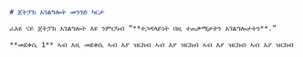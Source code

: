 ```markdown
# ጀትፓክ አገልግሎት መንገድ ካርታ

ራእዩ ናይ ጀትፓክ አገልግሎት እዩ ንምርካብ “**ተጋዳላይነት በዚ ተጠቃሚታትን አገልግሎታትን**.”

**መደቀሲ 1** ኣብ እዚ መደቀሲ ኣብ እያ ዝርከብ ኣብ እያ ዝርከብ ኣብ እያ ዝርከብ ኣብ እያ ዝርከብ ኣብ እያ ዝርከብ ኣብ እያ ዝርከብ ኣብ እያ ዝርከብ ኣብ እያ ዝርከብ ኣብ እያ ዝርከብ ኣብ እያ ዝርከብ ኣብ እያ ዝርከብ ኣብ እያ ዝርከብ ኣብ እያ ዝርከብ ኣብ እያ ዝርከብ ኣብ እያ ዝርከብ ኣብ እያ ዝርከብ ኣብ እያ ዝርከብ ኣብ እያ ዝርከብ ኣብ እያ ዝርከብ ኣብ እያ ዝርከብ ኣብ እያ ዝርከብ ኣብ እያ ዝርከብ ኣብ እያ ዝርከብ ኣብ እያ ዝርከብ ኣብ እያ ዝርከብ ኣብ እያ ዝርከብ ኣብ እያ ዝርከብ ኣብ እያ ዝርከብ ኣብ እያ ዝርከብ ኣብ እያ ዝርከብ ኣብ እያ ዝርከብ ኣብ እያ ዝርከብ ኣብ እያ ዝርከብ ኣብ እያ ዝርከብ ኣብ እያ ዝርከብ ኣብ እያ ዝርከብ ኣብ እያ ዝርከብ ኣብ እያ ዝርከብ ኣብ እያ ዝርከብ ኣብ እያ ዝርከብ ኣብ እያ ዝርከብ ኣብ እያ ዝርከብ ኣብ እያ ዝርከብ ኣብ እያ ዝርከብ ኣብ እያ ዝርከብ ኣብ እያ ዝርከብ ኣብ እያ ዝርከብ ኣብ እያ ዝርከብ ኣብ እያ ዝርከብ ኣብ እያ ዝርከብ ኣብ እያ ዝርከብ ኣብ እያ ዝርከብ ኣብ እያ ዝርከብ ኣብ እያ ዝርከብ ኣብ እያ ዝርከብ ኣብ እያ ዝርከብ ኣብ እያ ዝርከብ ኣብ እያ ዝርከብ ኣብ እያ ዝርከብ ኣብ እያ ዝርከብ ኣብ እያ ዝርከብ ኣብ እያ ዝርከብ ኣብ እያ ዝርከብ ኣብ እያ ዝርከብ ኣብ እያ ዝርከብ ኣብ እያ ዝርከብ ኣብ እያ ዝርከብ ኣብ እያ ዝርከብ ኣብ እያ ዝርከብ ኣብ እያ ዝርከብ ኣብ እያ ዝርከብ ኣብ እያ ዝርከብ ኣብ እያ ዝርከብ ኣብ እያ ዝርከብ ኣብ እያ ዝርከብ ኣብ እያ ዝርከብ ኣብ እያ ዝርከብ ኣብ እያ ዝርከብ ኣብ እያ ዝርከብ ኣብ እያ ዝርከብ ኣብ እያ ዝርከብ ኣብ እያ ዝርከብ ኣብ እያ ዝርከብ ኣብ እያ ዝርከብ ኣብ እያ ዝርከብ ኣብ እያ ዝርከብ ኣብ እያ ዝርከብ ኣብ እያ ዝርከብ ኣብ እያ ዝርከብ ኣብ እያ ዝርከብ ኣብ እያ ዝርከብ ኣብ እያ ዝርከብ ኣብ እያ ዝርከብ ኣብ እያ ዝርከብ ኣብ እያ ዝርከብ ኣብ እያ ዝርከብ ኣብ እያ ዝርከብ ኣብ እያ ዝርከብ ኣብ እያ ዝርከብ ኣብ እያ ዝርከብ ኣብ እያ ዝርከብ ኣብ እያ ዝርከብ ኣብ እያ ዝርከብ ኣብ እያ ዝርከብ ኣብ እያ ዝርከብ ኣብ እያ ዝርከብ ኣብ እያ ዝርከብ ኣብ እያ ዝርከብ ኣብ እያ ዝርከብ ኣብ እያ ዝርከብ ኣብ እያ ዝርከብ ኣብ እያ ዝርከብ ኣብ እያ ዝርከብ ኣብ እያ ዝርከብ ኣብ እያ ዝርከብ ኣብ እያ ዝርከብ ኣብ እያ ዝርከብ ኣብ እያ ዝርከብ ኣብ እያ ዝርከብ ኣብ እያ ዝርከብ ኣብ እያ ዝርከብ ኣብ እያ ዝርከብ ኣብ እያ ዝርከብ ኣብ እያ ዝርከብ ኣብ እያ ዝርከብ ኣብ እያ ዝርከብ ኣብ እያ ዝርከብ ኣብ እያ ዝርከብ ኣብ እያ ዝርከብ ኣብ እያ ዝርከብ ኣብ እያ ዝርከብ ኣብ እያ ዝርከብ ኣብ እያ ዝርከብ ኣብ እያ ዝርከብ ኣብ እያ ዝርከብ ኣብ እያ ዝርከብ ኣብ እያ ዝርከብ ኣብ እያ ዝርከብ ኣብ እያ ዝርከብ ኣብ እያ ዝርከብ ኣብ እያ ዝርከብ ኣብ እያ ዝርከብ ኣብ እያ ዝርከብ ኣብ እያ ዝርከብ ኣብ እያ ዝርከብ ኣብ እያ ዝርከብ ኣብ እያ ዝርከብ ኣብ እያ ዝርከብ ኣብ እያ ዝርከብ ኣብ እያ ዝርከብ ኣብ እያ ዝርከብ ኣብ እያ ዝርከብ ኣብ እያ ዝርከብ ኣብ እያ ዝርከብ ኣብ እያ ዝርከብ ኣብ እያ ዝርከብ ኣብ እያ ዝርከብ ኣብ እያ ዝርከብ ኣብ እያ ዝርከብ ኣብ እያ ዝርከብ ኣብ እያ ዝርከብ ኣብ እያ ዝርከብ ኣብ እያ ዝርከብ ኣብ እያ ዝርከብ ኣብ እያ ዝርከብ ኣብ እያ ዝርከብ ኣብ እያ ዝርከብ ኣብ እያ ዝርከብ ኣብ እያ ዝርከብ ኣብ እያ ዝርከብ ኣብ እያ ዝርከብ ኣብ እያ ዝርከብ ኣብ እያ ዝርከብ ኣብ እያ ዝርከብ ኣብ እያ ዝርከብ ኣብ እያ ዝርከብ ኣብ እያ ዝርከብ ኣብ እያ ዝርከብ ኣብ እያ ዝርከብ ኣብ እያ ዝርከብ ኣብ እያ ዝርከብ ኣብ እያ ዝርከብ ኣብ እያ ዝርከብ ኣብ እያ ዝርከብ ኣብ እያ ዝርከብ ኣብ እያ ዝርከብ ኣብ እያ ዝርከብ ኣብ እያ ዝርከብ ኣብ እያ ዝርከብ ኣብ እያ ዝርከብ ኣብ እያ ዝርከብ ኣብ እያ ዝርከብ ኣብ እያ ዝርከብ ኣብ እያ ዝርከብ ኣብ እያ ዝርከብ ኣብ እያ ዝርከብ ኣብ እያ ዝርከብ ኣብ እያ ዝርከብ ኣብ እያ ዝርከብ ኣብ እያ ዝርከብ ኣብ እያ ዝርከብ ኣብ እያ ዝርከብ ኣብ እያ ዝርከብ ኣብ እያ ዝርከብ ኣብ እያ ዝርከብ ኣብ እያ ዝርከብ ኣብ እያ ዝርከብ ኣብ እያ ዝርከብ ኣብ እያ ዝርከብ ኣብ እያ ዝርከብ ኣብ እያ ዝርከብ ኣብ እያ ዝርከብ ኣብ እያ ዝርከብ ኣብ እያ ዝርከብ ኣብ እያ ዝርከብ ኣብ እያ ዝርከብ ኣብ እያ ዝርከብ ኣብ እያ ዝርከብ ኣብ እያ ዝርከብ ኣብ እያ ዝርከብ ኣብ እያ ዝርከብ ኣብ እያ ዝርከብ ኣብ እያ ዝርከብ ኣብ እያ ዝርከብ ኣብ እያ ዝርከብ ኣብ እያ ዝርከብ ኣብ እያ ዝርከብ ኣብ እያ ዝርከብ ኣብ እያ ዝርከብ ኣብ እያ ዝርከብ ኣብ እያ ዝርከብ ኣብ እያ ዝርከብ ኣብ እያ ዝርከብ ኣብ እያ ዝርከብ ኣብ እያ ዝርከብ ኣብ እያ ዝርከብ ኣብ እያ ዝርከብ ኣብ እያ ዝርከብ ኣብ እያ ዝርከብ ኣብ እያ ዝርከብ ኣብ እያ ዝርከብ ኣብ እያ ዝርከብ ኣብ እያ ዝርከብ ኣብ እያ ዝርከብ ኣብ እያ ዝርከብ ኣብ እያ ዝርከብ ኣብ እያ ዝርከብ ኣብ እያ ዝርከብ ኣብ እያ ዝርከብ ኣብ እያ ዝርከብ ኣብ እያ ዝርከብ ኣብ እያ ዝርከብ ኣብ እያ ዝርከብ ኣብ እያ ዝርከብ ኣብ እያ ዝርከብ ኣብ እያ ዝርከብ ኣብ እያ ዝርከብ ኣብ እያ ዝርከብ ኣብ እያ ዝርከብ ኣብ እያ ዝርከብ ኣብ እያ ዝርከብ ኣብ እያ ዝርከብ ኣብ እያ ዝርከብ ኣብ እያ ዝርከብ ኣብ እያ ዝርከብ ኣብ እያ ዝርከብ ኣብ እያ ዝርከብ ኣብ እያ ዝርከብ ኣብ እያ ዝርከብ ኣብ እያ ዝርከብ ኣብ እያ ዝርከብ ኣብ እያ ዝርከብ ኣብ እያ ዝርከብ ኣብ እያ ዝርከብ ኣብ እያ ዝርከብ ኣብ እያ ዝርከብ ኣብ እያ ዝርከብ ኣብ እያ ዝርከብ ኣብ እያ ዝርከብ ኣብ እያ ዝርከብ ኣብ እያ ዝርከብ ኣብ እያ ዝርከብ ኣብ እያ ዝርከብ ኣብ እያ ዝርከብ ኣብ እያ ዝርከብ ኣብ እያ ዝርከብ ኣብ እያ ዝርከብ ኣብ እያ ዝርከብ ኣብ እያ ዝርከብ ኣብ እያ ዝርከብ ኣብ እያ ዝርከብ ኣብ እያ ዝርከብ ኣብ እያ ዝርከብ ኣብ እያ ዝርከብ ኣብ እያ ዝርከብ ኣብ እያ ዝርከብ ኣብ እያ ዝርከብ ኣብ እያ ዝርከብ ኣብ እያ ዝርከብ ኣብ እያ ዝርከብ ኣብ እያ ዝርከብ ኣብ እያ ዝርከብ ኣብ እያ ዝርከብ ኣብ እያ ዝርከብ ኣብ እያ ዝርከብ ኣብ እያ ዝርከብ ኣብ እያ ዝርከብ ኣብ እያ ዝርከብ ኣብ እያ ዝርከብ ኣብ እያ ዝርከብ ኣብ እያ ዝርከብ ኣብ እያ ዝርከብ ኣብ እያ ዝርከብ ኣብ እያ ዝርከብ ኣብ እያ ዝርከብ ኣብ እያ ዝርከብ ኣብ እያ ዝርከብ ኣብ እያ ዝርከብ ኣብ እያ ዝርከብ ኣብ እያ ዝርከብ ኣብ እያ ዝርከብ ኣብ እያ ዝርከብ ኣብ እያ ዝርከብ ኣብ እያ ዝርከብ ኣብ እያ ዝርከብ ኣብ እያ ዝርከብ ኣብ እያ ዝርከብ ኣብ እያ ዝርከብ ኣብ እያ ዝርከብ ኣብ እያ ዝርከብ ኣብ እያ ዝርከብ ኣብ እያ ዝርከብ ኣብ እያ ዝርከብ ኣብ እያ ዝርከብ ኣብ እያ ዝርከብ ኣብ እያ ዝርከብ ኣብ እያ ዝርከብ ኣብ እያ ዝርከብ ኣብ እያ ዝርከብ ኣብ እያ ዝርከብ ኣብ እያ ዝርከብ ኣብ እያ ዝርከብ ኣብ እያ ዝርከብ ኣብ እያ ዝርከብ ኣብ እያ ዝርከብ ኣብ እያ ዝርከብ ኣብ እያ ዝርከብ ኣብ እያ ዝርከብ ኣብ እያ ዝርከብ ኣብ እያ ዝርከብ ኣብ እያ ዝርከብ ኣብ እያ ዝርከብ ኣብ እያ ዝርከብ ኣብ እያ ዝርከብ ኣብ እያ ዝርከብ ኣብ እያ ዝርከብ ኣብ እያ ዝርከብ ኣብ እያ ዝርከብ ኣብ እያ ዝርከብ ኣብ እያ ዝርከብ ኣብ እያ ዝርከብ ኣብ እያ ዝርከብ ኣብ እያ ዝርከብ ኣብ እያ ዝርከብ ኣብ እያ ዝርከብ ኣብ እያ ዝርከብ ኣብ እያ ዝርከብ ኣብ እያ ዝርከብ ኣብ እያ ዝርከብ ኣብ እያ ዝርከብ ኣብ እያ ዝርከብ ኣብ እያ ዝርከብ ኣብ እያ ዝርከብ ኣብ እያ ዝርከብ ኣብ እያ ዝርከብ ኣብ እያ ዝርከብ ኣብ እያ ዝርከብ ኣብ እያ ዝርከብ ኣብ እያ ዝርከብ ኣብ እያ ዝርከብ ኣብ እያ ዝርከብ ኣብ እያ ዝርከብ ኣብ እያ ዝርከብ ኣብ እያ ዝርከብ ኣብ እያ ዝርከብ ኣብ እያ ዝርከብ ኣብ እያ ዝርከብ ኣብ እያ ዝርከብ ኣብ እያ ዝርከብ ኣብ እያ ዝርከብ ኣብ እያ ዝርከብ ኣብ እያ ዝርከብ ኣብ እያ ዝርከብ ኣብ እያ ዝርከብ ኣብ እያ ዝርከብ ኣብ እያ ዝርከብ ኣብ እያ ዝርከብ ኣብ እያ ዝርከብ ኣብ እያ ዝርከብ ኣብ እያ ዝርከብ ኣብ እያ ዝርከብ ኣብ እያ ዝርከብ ኣብ እያ ዝርከብ ኣብ እያ ዝርከብ ኣብ እያ ዝርከብ ኣብ እያ ዝርከብ ኣብ እያ ዝርከብ ኣብ እያ ዝርከብ ኣብ እያ ዝርከብ ኣብ እያ ዝርከብ ኣብ እያ ዝርከብ ኣብ እያ ዝርከብ ኣብ እያ ዝርከብ ኣብ እያ ዝርከብ ኣብ እያ ዝርከብ ኣብ እያ ዝርከብ ኣብ እያ ዝርከብ ኣብ እያ ዝርከብ ኣብ እያ ዝርከብ ኣብ እያ ዝርከብ ኣብ እያ ዝርከብ ኣብ እያ ዝርከብ ኣብ እያ ዝርከብ ኣብ እያ ዝርከብ ኣብ እያ ዝርከብ ኣብ እያ ዝርከብ ኣብ እያ ዝርከብ ኣብ እያ ዝርከብ ኣብ እያ ዝርከብ ኣብ እያ ዝርከብ ኣብ እያ ዝርከብ ኣብ እያ ዝርከብ ኣብ እያ ዝርከብ ኣብ እያ ዝርከብ ኣብ እያ ዝርከብ ኣብ እያ ዝርከብ ኣብ እያ ዝርከብ ኣብ እያ ዝርከብ ኣብ እያ ዝርከብ ኣብ እያ ዝርከብ ኣብ እያ ዝርከብ ኣብ እያ ዝርከብ ኣብ እያ ዝርከብ ኣብ እያ ዝርከብ ኣብ እያ ዝርከብ ኣብ እያ ዝርከብ ኣብ እያ ዝርከብ ኣብ እያ ዝርከብ ኣብ እያ ዝርከብ ኣብ እያ ዝርከብ ኣብ እያ ዝርከብ ኣብ እያ ዝርከብ ኣብ እያ ዝርከብ ኣብ እያ ዝርከብ ኣብ እያ ዝርከብ ኣብ እያ ዝርከብ ኣብ እያ ዝርከብ ኣብ እያ ዝርከብ ኣብ እያ ዝርከብ ኣብ እያ ዝርከብ ኣብ እያ ዝርከብ ኣብ እያ ዝርከብ ኣብ እያ ዝርከብ ኣብ እያ ዝርከብ ኣብ እያ ዝርከብ ኣብ እያ ዝርከብ ኣብ እያ ዝርከብ ኣብ እያ ዝርከብ ኣብ እያ ዝርከብ ኣብ እያ ዝርከብ ኣብ እያ ዝርከብ ኣብ እያ ዝርከብ ኣብ እያ ዝርከብ ኣብ እያ ዝርከብ ኣብ እያ ዝርከብ ኣብ እያ ዝርከብ ኣብ እያ ዝርከብ ኣብ እያ ዝርከብ ኣብ እያ ዝርከብ ኣብ እያ ዝርከብ ኣብ እያ ዝርከብ ኣብ እያ ዝርከብ ኣብ እያ ዝርከብ ኣብ እያ ዝርከብ ኣብ እያ ዝርከብ ኣብ እያ ዝርከብ ኣብ እያ ዝርከብ ኣብ እያ ዝርከብ ኣብ እያ ዝርከብ ኣብ እያ ዝርከብ ኣብ እያ ዝርከብ ኣብ እያ ዝርከብ ኣብ እያ ዝርከብ ኣብ እያ ዝርከብ ኣብ እያ ዝርከብ ኣብ እያ ዝርከብ ኣብ እያ ዝርከብ ኣብ እያ ዝርከብ ኣብ እያ ዝርከብ ኣብ እያ ዝርከብ ኣብ እያ ዝርከብ ኣብ እያ ዝርከብ ኣብ እያ ዝርከብ ኣብ እያ ዝርከብ ኣብ እያ ዝርከብ ኣብ እያ ዝርከብ ኣብ እያ ዝርከብ ኣብ እያ ዝርከብ ኣብ እያ ዝርከብ ኣብ እያ ዝርከብ ኣብ እያ ዝርከብ ኣብ እያ ዝርከብ ኣብ እያ ዝርከብ ኣብ እያ ዝርከብ ኣብ እያ ዝርከብ ኣብ እያ ዝርከብ ኣብ እያ ዝርከብ ኣብ እያ ዝርከብ ኣብ እያ ዝርከብ ኣብ እያ ዝርከብ ኣብ እያ ዝርከብ ኣብ እያ ዝርከብ ኣብ እያ ዝርከብ ኣብ እያ ዝርከብ ኣብ እያ ዝርከብ ኣብ እያ ዝርከብ ኣብ እያ ዝርከብ ኣብ እያ ዝርከብ ኣብ እያ ዝርከብ ኣብ እያ ዝርከብ ኣብ እያ ዝርከብ ኣብ እያ ዝርከብ ኣብ እያ ዝርከብ ኣብ እያ ዝርከብ ኣብ እያ ዝርከብ ኣብ እያ ዝርከብ ኣብ እያ ዝርከብ ኣብ እያ ዝርከብ ኣብ እያ ዝርከብ ኣብ እያ ዝርከብ ኣብ እያ ዝርከብ ኣብ እያ ዝርከብ ኣብ እያ ዝርከብ ኣብ እያ ዝርከብ ኣብ እያ ዝርከብ ኣብ እያ ዝርከብ ኣብ እያ ዝርከብ ኣብ እያ ዝርከብ ኣብ እያ ዝርከብ ኣብ እያ ዝርከብ ኣብ እያ ዝርከብ ኣብ እያ ዝርከብ ኣብ እያ ዝርከብ ኣብ እያ ዝርከብ ኣብ እያ ዝርከብ ኣብ እያ ዝርከብ ኣብ እያ ዝርከብ ኣብ እያ ዝርከብ ኣብ እያ ዝርከብ ኣብ እያ ዝርከብ ኣብ እያ ዝርከብ ኣብ እያ ዝርከብ ኣብ እያ ዝርከብ ኣብ እያ ዝርከብ ኣብ እያ ዝርከብ ኣብ እያ ዝርከብ ኣብ እያ ዝርከብ ኣብ እያ ዝርከብ ኣብ እያ ዝርከብ ኣብ እያ ዝርከብ ኣብ እያ ዝርከብ ኣብ እያ ዝርከብ ኣብ እያ ዝርከብ ኣብ እያ ዝርከብ ኣብ እያ ዝርከብ ኣብ እያ ዝርከብ ኣብ እያ ዝርከብ ኣብ እያ ዝርከብ ኣብ እያ ዝርከብ ኣብ እያ ዝርከብ ኣብ እያ ዝርከብ ኣብ እያ ዝርከብ ኣብ እያ ዝርከብ ኣብ እያ ዝርከብ ኣብ እያ ዝርከብ ኣብ እያ ዝርከብ ኣብ እያ ዝርከብ ኣብ እያ ዝርከብ ኣብ እያ ዝርከብ ኣብ እያ ዝርከብ ኣብ እያ ዝርከብ ኣብ እያ ዝርከብ ኣብ እያ ዝርከብ ኣብ እያ ዝርከብ ኣብ እያ ዝርከብ ኣብ እያ ዝርከብ ኣብ እያ ዝርከብ ኣብ እያ ዝርከብ ኣብ እያ ዝርከብ ኣብ እያ ዝርከብ ኣብ እያ ዝርከብ ኣብ እያ ዝርከብ ኣብ እያ ዝርከብ ኣብ እያ ዝርከብ ኣብ እያ ዝርከብ ኣብ እያ ዝርከብ ኣብ እያ ዝርከብ ኣብ እያ ዝርከብ ኣብ እያ ዝርከብ ኣብ እያ ዝርከብ ኣብ እያ ዝርከብ ኣብ እያ ዝርከብ ኣብ እያ ዝርከብ ኣብ እያ ዝርከብ ኣብ እያ ዝርከብ ኣብ እያ ዝርከብ ኣብ እያ ዝርከብ ኣብ እያ ዝርከብ ኣብ እያ ዝርከብ ኣብ እያ ዝርከብ ኣብ እያ ዝርከብ ኣብ እያ ዝርከብ ኣብ እያ ዝርከብ ኣብ እያ ዝርከብ ኣብ እያ ዝርከብ ኣብ እያ ዝርከብ ኣብ እያ ዝርከብ ኣብ እያ ዝርከብ ኣብ እያ ዝርከብ ኣብ እያ ዝርከብ ኣብ እያ ዝርከብ ኣብ እያ ዝርከብ ኣብ እያ ዝርከብ ኣብ እያ ዝርከብ ኣብ እያ ዝርከብ ኣብ እያ ዝርከብ ኣብ እያ ዝርከብ ኣብ እያ ዝርከብ ኣብ እያ ዝርከብ ኣብ እያ ዝርከብ ኣብ እያ ዝርከብ ኣብ እያ ዝርከብ ኣብ እያ ዝርከብ ኣብ እያ ዝርከብ ኣብ እያ ዝርከብ ኣብ እያ ዝርከብ ኣብ እያ ዝርከብ ኣብ እያ ዝርከብ ኣብ እያ ዝርከብ ኣብ እያ ዝርከብ ኣብ እያ ዝርከብ ኣብ እያ ዝርከብ ኣብ እያ ዝርከብ ኣብ እያ ዝርከብ ኣብ እያ ዝርከብ ኣብ እያ ዝርከብ ኣብ እያ ዝርከብ ኣብ እያ ዝርከብ ኣብ እያ ዝርከብ ኣብ እያ ዝርከብ ኣብ እያ ዝርከብ ኣብ እያ ዝርከብ ኣብ እያ ዝርከብ ኣብ እያ ዝርከብ ኣብ እያ ዝርከብ ኣብ እያ ዝርከብ ኣብ እያ ዝርከብ ኣብ እያ ዝርከብ ኣብ እያ ዝርከብ ኣብ እያ ዝርከብ ኣብ እያ ዝርከብ ኣብ እያ ዝርከብ ኣብ እያ ዝርከብ ኣብ እያ ዝርከብ ኣብ እያ ዝርከብ ኣብ እያ ዝርከብ ኣብ እያ ዝርከብ ኣብ እያ ዝርከብ ኣብ እያ ዝርከብ ኣብ እያ ዝርከብ ኣብ እያ ዝርከብ ኣብ እያ ዝርከብ ኣብ እያ ዝርከብ ኣብ እያ ዝርከብ ኣብ እያ ዝርከብ ኣብ እያ ዝርከብ ኣብ እያ ዝርከብ ኣብ እያ ዝርከብ ኣብ እያ ዝርከብ ኣብ እያ ዝርከብ ኣብ እያ ዝርከብ ኣብ እያ ዝርከብ ኣብ እያ ዝርከብ ኣብ እያ ዝርከብ ኣብ እያ ዝርከብ ኣብ እያ ዝርከብ ኣብ እያ ዝርከብ ኣብ እያ ዝርከብ ኣብ እያ ዝርከብ ኣብ እያ ዝርከብ ኣብ እያ ዝርከብ ኣብ እያ ዝርከብ ኣብ እያ ዝርከብ ኣብ እያ ዝርከብ ኣብ እያ ዝርከብ ኣብ እያ ዝርከብ ኣብ እያ ዝርከብ ኣብ እያ ዝርከብ ኣብ እያ ዝርከብ ኣብ እያ ዝርከብ ኣብ እያ ዝርከብ ኣብ እያ ዝርከብ ኣብ እያ ዝርከብ ኣብ እያ ዝርከብ ኣብ እያ ዝርከብ ኣብ እያ ዝርከብ ኣብ እያ ዝርከብ ኣብ እያ ዝርከብ ኣብ እያ ዝርከብ ኣብ እያ ዝርከብ ኣብ እያ ዝርከብ ኣብ እያ ዝርከብ ኣብ እያ ዝርከብ ኣብ እያ ዝርከብ ኣብ እያ ዝርከብ ኣብ እያ ዝርከብ ኣብ እያ ዝርከብ ኣብ እያ ዝርከብ ኣብ እያ ዝርከብ ኣብ እያ ዝርከብ ኣብ እያ ዝርከብ ኣብ እያ ዝርከብ ኣብ እያ ዝርከብ ኣብ እያ ዝርከብ ኣብ እያ ዝርከብ ኣብ እያ ዝርከብ ኣብ እያ ዝርከብ ኣብ እያ ዝርከብ ኣብ እያ ዝርከብ ኣብ እያ ዝርከብ ኣብ እያ ዝርከብ ኣብ እያ ዝርከብ ኣብ እያ ዝርከብ ኣብ እያ ዝርከብ ኣብ እያ ዝርከብ ኣብ እያ ዝርከብ ኣብ እያ ዝርከብ ኣብ እያ ዝርከብ ኣብ እያ ዝርከብ ኣብ እያ ዝርከብ ኣብ እያ ዝርከብ ኣብ እያ ዝርከብ ኣብ እያ ዝርከብ ኣብ እያ ዝርከብ ኣብ እያ ዝርከብ ኣብ እያ ዝርከብ ኣብ እያ ዝርከብ ኣብ እያ ዝርከብ ኣብ እያ ዝርከብ ኣብ እያ ዝርከብ ኣብ እያ ዝርከብ ኣብ እያ ዝርከብ ኣብ እያ ዝርከብ ኣብ እያ ዝርከብ ኣብ እያ ዝርከብ ኣብ እያ ዝርከብ ኣብ እያ ዝርከብ ኣብ እያ ዝርከብ ኣብ እያ ዝርከብ ኣብ እያ ዝርከብ ኣብ እያ ዝርከብ ኣብ እያ ዝርከብ ኣብ እያ ዝርከብ ኣብ እያ ዝርከብ ኣብ እያ ዝርከብ ኣብ እያ ዝርከብ ኣብ እያ ዝርከብ ኣብ እያ ዝርከብ ኣብ እያ ዝርከብ ኣብ እያ ዝርከብ ኣብ እያ ዝርከብ ኣብ እያ ዝርከብ ኣብ እያ ዝርከብ ኣብ እያ ዝርከብ ኣብ እያ ዝርከብ ኣብ እያ ዝርከብ ኣብ እያ ዝርከብ ኣብ እያ ዝርከብ ኣብ እያ ዝርከብ ኣብ እያ ዝርከብ ኣብ እያ ዝርከብ ኣብ እያ ዝርከብ ኣብ እያ ዝርከብ ኣብ እያ ዝርከብ ኣብ እያ ዝርከብ ኣብ እያ ዝርከብ ኣብ እያ ዝርከብ ኣብ እያ ዝርከብ ኣብ እያ ዝርከብ ኣብ እያ ዝርከብ ኣብ እያ ዝርከብ ኣብ እያ ዝርከብ ኣብ እያ ዝርከብ ኣብ እያ ዝርከብ ኣብ እያ ዝርከብ ኣብ እያ ዝርከብ ኣብ እያ ዝርከብ ኣብ እያ ዝርከብ ኣብ እያ ዝርከብ ኣብ እያ ዝርከብ ኣብ እያ ዝርከብ ኣብ እያ ዝርከብ ኣብ እያ ዝርከብ ኣብ እያ ዝርከብ ኣብ እያ ዝርከብ ኣብ እያ ዝርከብ ኣብ እያ ዝርከብ ኣብ እያ ዝርከብ ኣብ እያ ዝርከብ ኣብ እያ ዝርከብ ኣብ እያ ዝርከብ ኣብ እያ ዝርከብ ኣብ እያ ዝርከብ ኣብ እያ ዝርከብ ኣብ እያ ዝርከብ ኣብ እያ ዝርከብ ኣብ እያ ዝርከብ ኣብ እያ ዝርከብ ኣብ እያ ዝርከብ ኣብ እያ ዝርከብ ኣብ እያ ዝርከብ ኣብ እያ ዝርከብ ኣብ እያ ዝርከብ ኣብ እያ ዝርከብ ኣብ እያ ዝርከብ ኣብ እያ ዝርከብ ኣብ እያ ዝርከብ ኣብ እያ ዝርከብ ኣብ እያ ዝርከብ ኣብ እያ ዝርከብ ኣብ እያ ዝርከብ ኣብ እያ ዝርከብ ኣብ እያ ዝርከብ ኣብ እያ ዝርከብ ኣብ እያ ዝርከብ ኣብ እያ ዝርከብ ኣብ እያ ዝርከብ ኣብ እያ ዝርከብ ኣብ እያ ዝርከብ ኣብ እያ ዝርከብ ኣብ እያ ዝርከብ ኣብ እያ ዝርከብ ኣብ እያ ዝርከ
